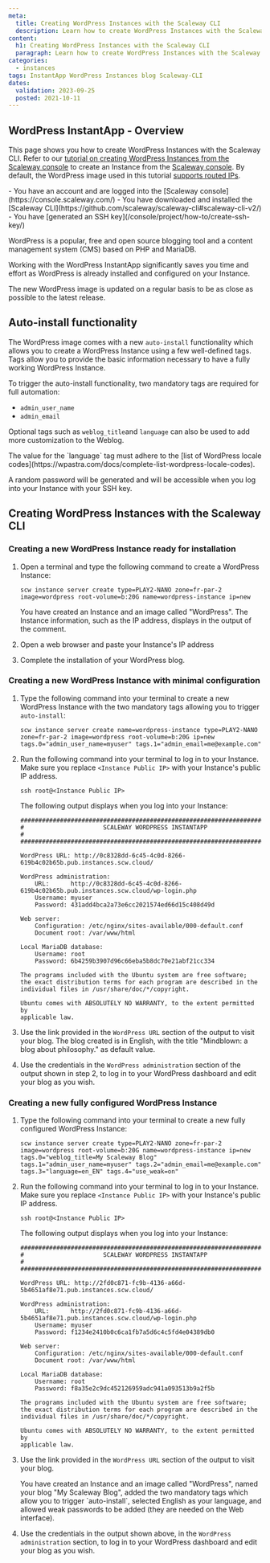 ```yaml
---
meta:
  title: Creating WordPress Instances with the Scaleway CLI
  description: Learn how to create WordPress Instances with the Scaleway CLI
content:
  h1: Creating WordPress Instances with the Scaleway CLI
  paragraph: Learn how to create WordPress Instances with the Scaleway CLI
categories:
  - instances
tags: InstantApp WordPress Instances blog Scaleway-CLI
dates:
  validation: 2023-09-25
  posted: 2021-10-11
---
```


## WordPress InstantApp - Overview

This page shows you how to create WordPress Instances with the Scaleway CLI. Refer to our [tutorial on creating WordPress Instances from the Scaleway console](/tutorials/wordpress-instantapp/) to create an Instance from the [Scaleway console](https://console.scaleway.com/). By default, the WordPress image used in this tutorial [supports routed IPs](/compute/instances/api-cli/using-routed-ips/).

<Macro id="iam-requirements" />

<Message type="requirement">
  - You have an account and are logged into the [Scaleway console](https://console.scaleway.com/)
  - You have downloaded and installed the [Scaleway CLI](https://github.com/scaleway/scaleway-cli#scaleway-cli-v2/)
  - You have [generated an SSH key](/console/project/how-to/create-ssh-key/)
</Message>


WordPress is a popular, free and open source blogging tool and a content management system (CMS) based on PHP and MariaDB.

Working with the WordPress InstantApp significantly saves you time and effort as WordPress is already installed and configured on your Instance.

The new WordPress image is updated on a regular basis to be as close as possible to the latest release.

## Auto-install functionality

The WordPress image comes with a new `auto-install` functionality which allows you to create a WordPress Instance using a few well-defined tags.
Tags allow you to provide the basic information necessary to have a fully working WordPress Instance.

To trigger the auto-install functionality, two mandatory tags are required for full automation:

- `admin_user_name`
- `admin_email`


Optional tags such as `weblog_title`and `language` can also be used to add more customization to the Weblog.

<Message type="note">
  The value for the `language` tag must adhere to the [list of WordPress locale codes](https://wpastra.com/docs/complete-list-wordpress-locale-codes).
</Message>

A random password will be generated and will be accessible when you log into your Instance with your SSH key.

## Creating WordPress Instances with the Scaleway CLI


### Creating a new WordPress Instance ready for installation


1. Open a terminal and type the following command to create a WordPress Instance:
    ```
    scw instance server create type=PLAY2-NANO zone=fr-par-2 image=wordpress root-volume=b:20G name=wordpress-instance ip=new
    ```

    You have created an Instance and an image called "WordPress". The Instance information, such as the IP address, displays in the output of the comment.

2. Open a web browser and paste your Instance's IP address
3. Complete the installation of your WordPress blog.


### Creating a new WordPress Instance with minimal configuration


1. Type the following command into your terminal to create a new WordPress Instance with the two mandatory tags allowing you to trigger `auto-install`:
    ```
    scw instance server create name=wordpress-instance type=PLAY2-NANO zone=fr-par-2 image=wordpress root-volume=b:20G ip=new tags.0="admin_user_name=myuser" tags.1="admin_email=me@example.com"
    ```
2. Run the following command into your terminal to log in to your Instance. Make sure you replace `<Instance Public IP>` with your Instance's public IP address.

    ```
    ssh root@<Instance Public IP>
    ```
    The following output displays when you log into your Instance:
    ```
    ###############################################################################
    #                      SCALEWAY WORDPRESS INSTANTAPP                          #
    ###############################################################################

    WordPress URL: http://0c8328dd-6c45-4c0d-8266-619b4c02b65b.pub.instances.scw.cloud/

    WordPress administration:
        URL:      http://0c8328dd-6c45-4c0d-8266-619b4c02b65b.pub.instances.scw.cloud/wp-login.php
        Username: myuser
        Password: 431add4bca2a73e6cc2021574ed66d15c408d49d

    Web server:
        Configuration: /etc/nginx/sites-available/000-default.conf
        Document root: /var/www/html

    Local MariaDB database:
        Username: root
        Password: 6b4259b3907d96c66eba5b8dc70e21abf21cc334

    The programs included with the Ubuntu system are free software;
    the exact distribution terms for each program are described in the
    individual files in /usr/share/doc/*/copyright.

    Ubuntu comes with ABSOLUTELY NO WARRANTY, to the extent permitted by
    applicable law.
    ```
3. Use the link provided in the `WordPress URL` section of the output to visit your blog.
    <Message type="note">
      The blog created is in English, with the title "Mindblown: a blog about philosophy." as default value.
    </Message>

4. Use the credentials in the `WordPress administration` section of the output shown in step 2, to log in to your WordPress dashboard and edit your blog as you wish.

### Creating a new fully configured WordPress Instance

1. Type the following command into your terminal to create a new fully configured WordPress Instance:
    ```
    scw instance server create type=PLAY2-NANO zone=fr-par-2 image=wordpress root-volume=b:20G name=wordpress-instance ip=new tags.0="weblog_title=My Scaleway Blog" tags.1="admin_user_name=myuser" tags.2="admin_email=me@example.com" tags.3="language=en_EN" tags.4="use_weak=on"
    ```
2. Run the following command into your terminal to log in to your Instance. Make sure you replace `<Instance Public IP>` with your Instance's public IP address.
    ```
    ssh root@<Instance Public IP>
    ```
    The following output displays when you log into your Instance:
    ```
    ###############################################################################
    #                      SCALEWAY WORDPRESS INSTANTAPP                          #
    ###############################################################################

    WordPress URL: http://2fd0c871-fc9b-4136-a66d-5b4651af8e71.pub.instances.scw.cloud/

    WordPress administration:
        URL:      http://2fd0c871-fc9b-4136-a66d-5b4651af8e71.pub.instances.scw.cloud/wp-login.php
        Username: myuser
        Password: f1234e2410b0c6ca1fb7a5d6c4c5fd4e04389db0

    Web server:
        Configuration: /etc/nginx/sites-available/000-default.conf
        Document root: /var/www/html

    Local MariaDB database:
        Username: root
        Password: f8a35e2c9dc452126959adc941a093513b9a2f5b

    The programs included with the Ubuntu system are free software;
    the exact distribution terms for each program are described in the
    individual files in /usr/share/doc/*/copyright.

    Ubuntu comes with ABSOLUTELY NO WARRANTY, to the extent permitted by
    applicable law.
    ```
3. Use the link provided in the `WordPress URL` section of the output to visit your blog.

    <Message type="note">
      You have created an Instance and an image called "WordPress", named your blog "My Scaleway Blog", added the two mandatory tags which allow you to trigger `auto-install`, selected English as your language, and allowed weak passwords to be added (they are needed on the Web interface).
    </Message>
4. Use the credentials in the output shown above, in the `WordPress administration` section, to log in to your WordPress dashboard and edit your blog as you wish.